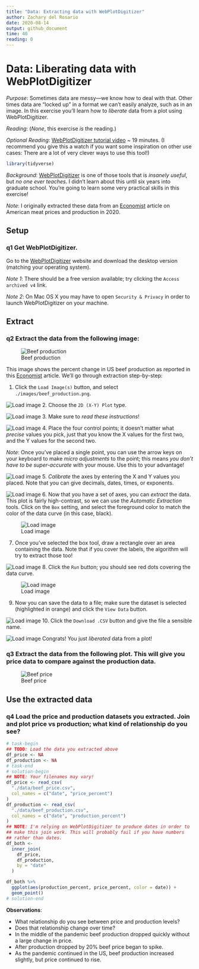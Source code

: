 ```yaml
---
title: "Data: Extracting data with WebPlotDigitizer"
author: Zachary del Rosario
date: 2020-08-14
output: github_document
time: 40
reading: 0
---
```


# Data: Liberating data with WebPlotDigitizer

*Purpose*: Sometimes data are messy---we know how to deal with that. Other times data are "locked up" in a format we can't easily analyze, such as in an image. In this exercise you'll learn how to *liberate* data from a plot using WebPlotDigitizer.

*Reading*: (*None*, this exercise *is* the reading.)

*Optional Reading*: [WebPlotDigitizer tutorial video](https://youtu.be/P7GbGdMvopU) ~ 19 minutes. (I recommend you give this a watch if you want some inspiration on other use cases: There are a lot of very clever ways to use this tool!)

```r
library(tidyverse)
```

*Background*: [WebPlotDigitizer](https://automeris.io/WebPlotDigitizer/) is one of those tools that is *insanely useful*, but *no one ever teaches*. I didn't learn about this until six years into graduate school. You're going to learn some very practical skills in this exercise!

*Note*: I originally extracted these data from an [Economist](https://www.economist.com/graphic-detail/2020/05/13/the-spread-of-covid-has-caused-a-surge-in-american-meat-prices) article on American meat prices and production in 2020.

## Setup

### __q1__ Get WebPlotDigitizer.

Go to the [WebPlotDigitizer](https://automeris.io/WebPlotDigitizer/) website and download the desktop version (matching your operating system).

*Note 1*: There should be a free version available; try clicking the `Access archived v4` link.

*Note 2*: On Mac OS X you may have to open `Security & Privacy` in order to launch WebPlotDigitizer on your machine.

## Extract

### __q2__ Extract the data from the following image:

![Beef production](./images/beef_production.png)

This image shows the percent change in US beef production as reported in this [Economist](https://www.economist.com/graphic-detail/2020/05/13/the-spread-of-covid-has-caused-a-surge-in-american-meat-prices) article. We'll go through extraction step-by-step:

1. Click the `Load Image(s)` button, and select `./images/beef_production.png`.

![Load image](./images/e-data14-load-image.png)
2. Choose the `2D (X-Y) Plot` type.

![Load image](./images/e-data14-plot-type.png)
3. Make sure to *read these instructions*!

![Load image](./images/e-data14-xy-instructions.png)
4. Place the four control points; it doesn't matter what *precise* values you pick, just that you know the X values for the first two, and the Y values for the second two.

*Note*: Once you've placed a single point, you can use the arrow keys on your keyboard to make *micro adjustments* to the point; this means *you don't have to be super-accurate* with your mouse. Use this to your advantage!

![Load image](./images/e-data14-xy-locations.png)
5. *Calibrate* the axes by entering the X and Y values you placed. Note that you can give decimals, dates, times, or exponents.

![Load image](./images/e-data14-xy-calibrate.png)
6. Now that you have a set of axes, you can *extract* the data. This plot is fairly high-contrast, so we can use the *Automatic Extraction* tools. Click on the `Box` setting, and select the foreground color to match the color of the data curve (in this case, black).

![Load image](./images/e-data14-automatic-box.png)

7. Once you've selected the box tool, draw a rectangle over an area containing the data. Note that if you cover the labels, the algorithm will try to extract those too!

![Load image](./images/e-data14-drawn-box.png)
8. Click the `Run` button; you should see red dots covering the data curve.

![Load image](./images/e-data14-extracted.png)

9. Now you can save the data to a file; make sure the dataset is selected (highlighted in orange) and click the `View Data` button.

![Load image](./images/e-data14-view-data.png)
10. Click the `Download .CSV` button and give the file a sensible name.

![Load image](./images/e-data14-download.png)
Congrats! You just *liberated* data from a plot!

### __q3__ Extract the data from the following plot. This will give you price data to compare against the production data.

![Beef price](./images/beef_price.png)

## Use the extracted data

### __q4__ Load the price and production datasets you extracted. Join and plot price vs production; what kind of relationship do you see?

```r
# task-begin
## TODO: Load the data you extracted above
df_price <- NA
df_production <- NA
# task-end
# solution-begin
## NOTE: Your filenames may vary!
df_price <- read_csv(
  "./data/beef_price.csv",
  col_names = c("date", "price_percent")
)
df_production <- read_csv(
  "./data/beef_production.csv",
  col_names = c("date", "production_percent")
)
## NOTE: I'm relying on WebPlotDigitizer to produce dates in order to
## make this join work. This will probably fail if you have numbers
## rather than dates.
df_both <-
  inner_join(
    df_price,
    df_production,
    by = "date"
  )

df_both %>%
  ggplot(aes(production_percent, price_percent, color = date)) +
  geom_point()
# solution-end
```

**Observations**:

<!-- task-begin -->
- What relationship do you see between price and production levels?
- Does that relationship change over time?
<!-- task-end -->
<!-- solution-begin -->
- In the middle of the pandemic beef production dropped quickly without a large change in price.
- After production dropped by 20% beef price began to spike.
- As the pandemic continued in the US, beef production increased slightly, but price continued to rise.
<!-- solution-end -->

<!-- include-exit-ticket -->
